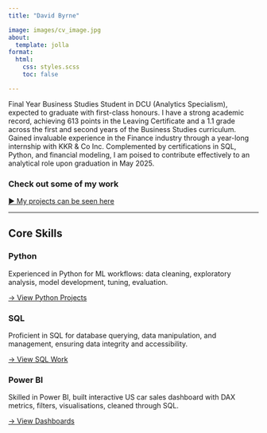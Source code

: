```yaml
---
title: "David Byrne"

image: images/cv_image.jpg
about:
  template: jolla
format:
  html:
    css: styles.scss
    toc: false

---
```


<div class="hero">
  <p>Final Year Business Studies Student in DCU (Analytics Specialism), expected to graduate with first-class honours.  I have a strong academic record, achieving 613 points in the Leaving Certificate and a 1.1 grade across the first and second years of the Business Studies curriculum. Gained invaluable experience in the Finance industry through a year-long internship with KKR & Co Inc. Complemented by certifications in SQL, Python, and financial modeling, I am poised to contribute effectively to an analytical role upon graduation in May 2025.</p>
</div>

### Check out some of my work
[► My projects can be seen here](projects.qmd)

---
## Core Skills

::: {.skill-grid}
::: {.skill-card}
::: {.skill-icon}
<i class="fa-brands fa-python"></i>
:::
### Python
Experienced in Python for ML workflows: data cleaning, exploratory analysis, model development, tuning, evaluation.

[→ View Python Projects](projects/baa1027_adv_python.qmd){.btn .btn-primary}
:::

::: {.skill-card}
::: {.skill-icon}
<i class="fa-solid fa-database"></i>
:::
### SQL
Proficient in SQL for database querying, data manipulation, and management, ensuring data integrity and accessibility.

[→ View SQL Work](projects/programming&visualisation.qmd){.btn .btn-primary}
:::

::: {.skill-card}
::: {.skill-icon}
<i class="fa-solid fa-chart-line"></i>
:::
### Power BI
Skilled in Power BI, built interactive US car sales dashboard with DAX metrics, filters, visualisations, cleaned through SQL.

[→ View Dashboards](projects/programming&visualisation.qmd){.btn .btn-primary}
:::
:::
